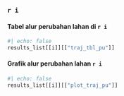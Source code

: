 
### `r i`
::: panel-tabset
#### Tabel alur perubahan lahan di `r i`
```r
#| echo: false
results_list[[i]][["traj_tbl_pu"]]
```

#### Grafik alur perubahan lahan `r i`
```r
#| echo: false
results_list[[i]][["plot_traj_pu"]]
```
:::
